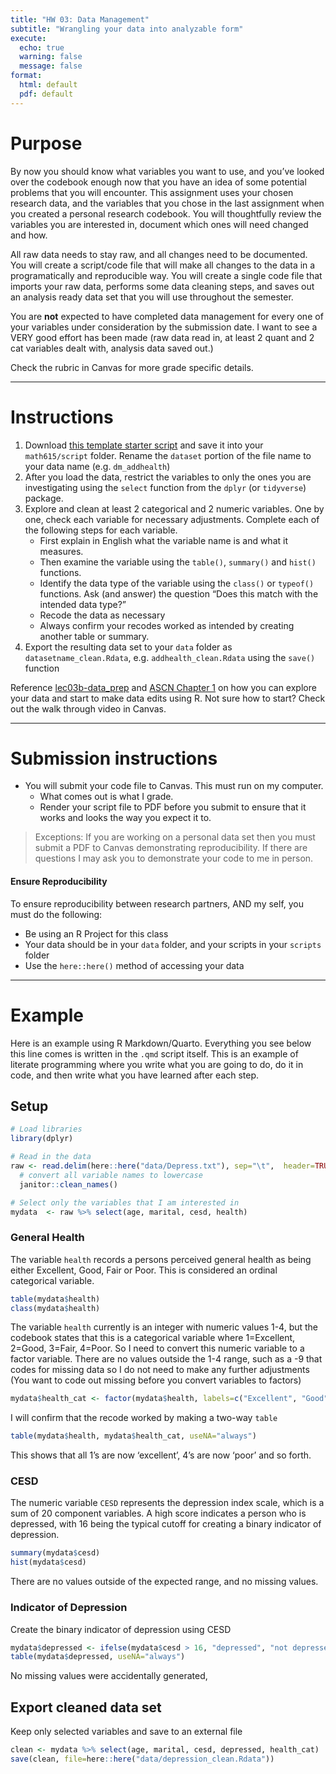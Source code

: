 ```yaml
---
title: "HW 03: Data Management"
subtitle: "Wrangling your data into analyzable form"
execute:
  echo: true
  warning: false
  message: false
format:
  html: default
  pdf: default
---
```


# Purpose

By now you should know what variables you want to use, and you've looked over the codebook enough now that you have an idea of some potential problems that you will encounter. This assignment uses your chosen research data, and the variables that you chose in the last assignment when you created a personal research codebook. You will thoughtfully review the variables you are interested in, document which ones will need changed and how.

All raw data needs to stay raw, and all changes need to be documented. You will create a script/code file that will make all changes to the data in a programatically and reproducible way. You will create a single code file that imports your raw data, performs some data cleaning steps, and saves out an analysis ready data set that you will use throughout the semester.

You are **not** expected to have completed data management for every one of your variables under consideration by the submission date. I want to see a VERY good effort has been made (raw data read in, at least 2 quant and 2 cat variables dealt with, analysis data saved out.)

Check the rubric in Canvas for more grade specific details.

------------------------------------------------------------------------

# Instructions

1.  Download [this template starter script](_templates/dm_dataset.qmd) and save it into your `math615/script` folder. Rename the `dataset` portion of the file name to your data name (e.g. `dm_addhealth`)
2.  After you load the data, restrict the variables to only the ones you are investigating using the `select` function from the `dplyr` (or `tidyverse`) package.
3.  Explore and clean at least 2 categorical and 2 numeric variables. One by one, check each variable for necessary adjustments. Complete each of the following steps for each variable.
    -   First explain in English what the variable name is and what it measures.
    -   Then examine the variable using the `table()`, `summary()` and `hist()` functions.
    -   Identify the data type of the variable using the `class()` or `typeof()` functions. Ask (and answer) the question "Does this match with the intended data type?"
    -   Recode the data as necessary
    -   Always confirm your recodes worked as intended by creating another table or summary.
4.  Export the resulting data set to your `data` folder as `datasetname_clean.Rdata`, e.g. `addhealth_clean.Rdata` using the `save()` function

Reference [lec03b-data_prep](../slides/lec03b-data_prep.html) and [ASCN Chapter 1](https://norcalbiostat.github.io/AppliedStatistics_notes/) on how you can explore your data and start to make data edits using R. Not sure how to start? Check out the walk through video in Canvas. 

------------------------------------------------------------------------

# Submission instructions

-   You will submit your code file to Canvas. This must run on my computer.
    -   What comes out is what I grade.
    -   Render your script file to PDF before you submit to ensure that it works and looks the way you expect it to.

> Exceptions: If you are working on a personal data set then you must submit a PDF to Canvas demonstrating reproducibility. If there are questions I may ask you to demonstrate your code to me in person.

:::{.callout-important}
#### Ensure Reproducibility

To ensure reproducibility between research partners, AND my self, you must do the following: 

* Be using an R Project for this class
* Your data should be in your `data` folder, and your scripts in your `scripts` folder
* Use the `here::here()` method of accessing your data

:::

------------------------------------------------------------------------

# Example

::: {.callout-tip icon="true"}
Here is an example using R Markdown/Quarto. Everything you see below this line comes is written in the `.qmd` script itself. This is an example of literate programming where you write what you are going to do, do it in code, and then write what you have learned after each step.
:::

## Setup

```r
# Load libraries
library(dplyr)

# Read in the data 
raw <- read.delim(here::here("data/Depress.txt"), sep="\t",  header=TRUE) %>%
  # convert all variable names to lowercase
  janitor::clean_names()

# Select only the variables that I am interested in
mydata  <- raw %>% select(age, marital, cesd, health)
```

### General Health

The variable `health` records a persons perceived general health as being either Excellent, Good, Fair or Poor. This is considered an ordinal categorical variable.

```r
table(mydata$health)
class(mydata$health)
```

The variable `health` currently is an integer with numeric values 1-4, but the codebook states that this is a categorical variable where 1=Excellent, 2=Good, 3=Fair, 4=Poor. So I need to convert this numeric variable to a factor variable. There are no values outside the 1-4 range, such as a -9 that codes for missing data so I do not need to make any further adjustments (You want to code out missing before you convert variables to factors)

```r
mydata$health_cat <- factor(mydata$health, labels=c("Excellent", "Good", "Fair", "Poor"))
```

I will confirm that the recode worked by making a two-way `table`

```r
table(mydata$health, mydata$health_cat, useNA="always")
```

This shows that all 1's are now 'excellent', 4's are now 'poor' and so forth.

### CESD

The numeric variable `CESD` represents the depression index scale, which is a sum of 20 component variables. A high score indicates a person who is depressed, with 16 being the typical cutoff for creating a binary indicator of depression.

```r
summary(mydata$cesd)
hist(mydata$cesd)
```

There are no values outside of the expected range, and no missing values.

### Indicator of Depression

Create the binary indicator of depression using CESD

```r
mydata$depressed <- ifelse(mydata$cesd > 16, "depressed", "not depressed")
table(mydata$depressed, useNA="always")
```

No missing values were accidentally generated,

## Export cleaned data set

Keep only selected variables and save to an external file

```r
clean <- mydata %>% select(age, marital, cesd, depressed, health_cat)
save(clean, file=here::here("data/depression_clean.Rdata"))
```

